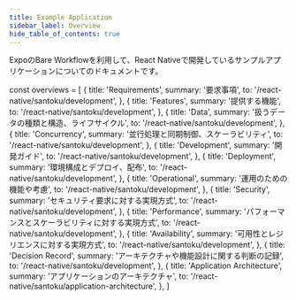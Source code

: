 ```yaml
---
title: Example Application
sidebar_label: Overview
hide_table_of_contents: true
---
```


ExpoのBare Workflowを利用して、React Nativeで開発しているサンプルアプリケーションについてのドキュメントです。

<!-- textlint-disable ja-technical-writing/sentence-length,ja-technical-writing/max-comma,ja-spacing/ja-no-space-around-parentheses,jtf-style/3.3.かっこ類と隣接する文字の間のスペースの有無,ja-technical-writing/ja-no-mixed-period,ja-technical-writing/no-unmatched-pair -->

const overviews = [
  {
    title: 'Requirements',
    summary: '要求事項',
    to: '/react-native/santoku/development',
  },
  {
    title: 'Features',
    summary: '提供する機能',
    to: '/react-native/santoku/development',
  },
  {
    title: 'Data',
    summary: '扱うデータの種類と構造、ライフサイクル',
    to: '/react-native/santoku/development',
  },
  {
    title: 'Concurrency',
    summary: '並行処理と同期制御、スケーラビリティ',
    to: '/react-native/santoku/development',
  },
  {
    title: 'Development',
    summary: '開発ガイド',
    to: '/react-native/santoku/development',
  },
  {
    title: 'Deployment',
    summary: '環境構成とデプロイ、配布',
    to: '/react-native/santoku/development',
  },
  {
    title: 'Operational',
    summary: '運用のための機能や考慮',
    to: '/react-native/santoku/development',
  },
  {
    title: 'Security',
    summary: 'セキュリティ要求に対する実現方式',
    to: '/react-native/santoku/development',
  },
  {
    title: 'Performance',
    summary: 'パフォーマンスとスケーラビリティに対する実現方式',
    to: '/react-native/santoku/development',
  },
  {
    title: 'Availability',
    summary: '可用性とレジリエンスに対する実現方式',
    to: '/react-native/santoku/development',
  },
  {
    title: 'Decision Record',
    summary: 'アーキテクチャや機能設計に関する判断の記録',
    to: '/react-native/santoku/development',
  },
  {
    title: 'Application Architecture',
    summary: 'アプリケーションのアーキテクチャ',
    to: '/react-native/santoku/application-architecture',
  },
]

<PageList overviews={overviews} colSize={12} />

<!-- textlint-enable ja-technical-writing/sentence-length,ja-technical-writing/max-comma,ja-spacing/ja-no-space-around-parentheses,jtf-style/3.3.かっこ類と隣接する文字の間のスペースの有無,ja-technical-writing/ja-no-mixed-period,ja-technical-writing/no-unmatched-pair -->
